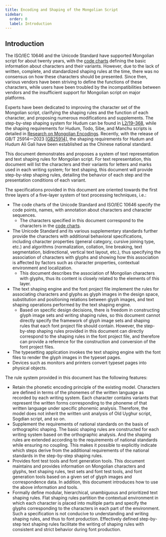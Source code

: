 ```yaml
---
title: Encoding and Shaping of the Mongolian Script
sidebar:
  order: 0
  label: Introduction
---
```


## Introduction

The ISO/IEC 10646 and the Unicode Standard have supported Mongolian script for about twenty years, with the [code charts](https://www.unicode.org/reports/tr54/) defining the basic information about characters and their variants. However, due to the lack of written, complete, and standardized shaping rules at the time, there was no consensus on how these characters should be presented. Since then, various vendors have been striving to define the functions of these characters, while users have been troubled by the incompatibilities between vendors and the insufficient support for Mongolian script on major platforms.

Experts have been dedicated to improving the character set of the Mongolian script, clarifying the shaping rules and the function of each character, and proposing numerous modifications and supplements. The step-by-step shaping system for Hudum can be found in [L2/19–368](https://www.unicode.org/L2/L2019/19368-draft-utn-mongolian.pdf"), while the shaping requirements for Hudum, Todo, Sibe, and Manchu scripts is detailed in [Research on Mongolian Encodings](http://rule.mongoltoli.cn/). Recently, with the release of GB/T 25914—2023 [[GB25914](#GB25914)], the shaping requirements for Hudum and Hudum Ali Gali have been established as the Chinese national standard.

This document demonstrates and proposes a system of text representation and text shaping rules for Mongolian script. For text representation, this document will list the characters and their variants for letters and marks used in each writing system; for text shaping, this document will provide step-by-step shaping rules, detailing the behavior of each step and the presentation conditions of each variant.

The specifications provided in this document are oriented towards the first three layers of a five-layer system of text processing techniques, i.e.:

- The code charts of the Unicode Standard and ISO/IEC 10646 specify the code points, names, with annotation about characters and character sequences.
  - The characters specified in this document correspond to the characters in the [code charts](https://www.unicode.org/reports/tr54/).
- The Unicode Standard and its various supplementary standards further provide the characters with additional behavioral specifications, including character properties (general category, cursive joining type, etc.) and algorithms (normalization, collation, line breaking, text segmentation, bidirectional, vertical text layout, etc.), thus specifying the association of characters with glyphs and showing how this association is affected by factors such as character properties, contextual environment and localization.
  - This document describes the association of Mongolian characters with glyphs, thus its content is closely related to the elements of this layer.
- The text shaping engine and the font project file implement the rules for associating characters and glyphs as glyph images in the design space, substitution and positioning relations between glyph images, and text shaping operations performed by the text shaping engine.
  - Based on specific design decisions, there is freedom in constructing glyph image sets and writing shaping rules, so this document cannot directly specify the framework of glyph image sets and shaping rules that each font project file should contain. However, the step-by-step shaping rules provided in this document can directly correspond to the shaping rules in the font project file, and therefore can provide a reference for the construction and conversion of the font project files.
- The typesetting application invokes the text shaping engine with the font files to render the glyph images in the typeset pages.
- Devices such as monitors and printers convert typeset pages into physical objects.

The rule system provided in this document has the following features:

- Retain the phonetic encoding principle of the existing model. Characters are defined in terms of the phonemes of the written language as recorded by each writing system. Each character contains variants that represent the written forms corresponding to the phoneme of that written language under specific phonemic analysis. Therefore, the model does not inherit the written unit analysis of Old Uyghur script, Sogdian script, and so on.
- Supplement the requirements of national standards on the basis of orthographic shaping. The basic shaping rules are constructed for each writing system based on the orthographic analysis. And the shaping rules are extended according to the requirements of national standards while ensuring no coupling. This makes it possible to explicitly indicate which steps derive from the additional requirements of the national standards in the step-by-step shaping rules.
- Provides font test tools and font generation tools. This document maintains and provides information on Mongolian characters and glyphs, text shaping rules, test sets and font test tools, and font generation tools based on a given set of glyph images and correspondence data. In addition, this document introduces how to use the above information and tools.
- Formally define modular, hierarchical, unambiguous and prioritized text shaping rules. Flat shaping rules partition the contextual environment in which each character is placed into multiple parts and specify the glyphs corresponding to the characters in each part of the environment. Such a specification is not conducive to understanding and writing shaping rules, and thus to font production. Effectively defined step-by-step text shaping rules facilitate the writing of shaping rules with consistent and strict behavior during font production.
